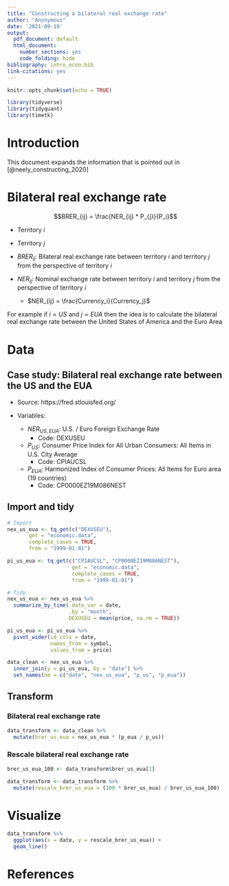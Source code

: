 ```yaml
---
title: "Constructing a bilateral real exchange rate"
author: "Anonymous"
date: '2021-09-19'
output:
  pdf_document: default
  html_document:
    number_sections: yes
    code_folding: hide
bibliography: intro_econ.bib
link-citations: yes
---
```


```r
knitr::opts_chunk$set(echo = TRUE)
```

```r
library(tidyverse)
library(tidyquant)
library(timetk)
```

# Introduction

This document expands the information that is pointed out in [@neely_constructing_2020]

# Bilateral real exchange rate

$$BRER_{ij} = \frac{NER_{ij} * P_{j}}{P_i}$$

- Territory $i$
- Territory $j$
- $BRER_{ij}$: Bilateral real exchange rate between territory $i$ and territory $j$ from the perspective of territory $i$
- $NER_{ij}$: Nominal exchange rate between territory $i$ and territory $j$ from the perspective of territory $i$

    + $NER_{ij} = \frac{Currency_i}{Currency_j}$
    
For example if $i = US$ and $j = EUA$ then the idea is to calculate the bilateral real exchange rate between the United States of America and the Euro Area

# Data

## Case study: Bilateral real exchange rate between the US and the EUA 

- Source: https://fred.stlouisfed.org/
- Variables: 

    + $NER_{US,EUA}$: U.S. / Euro Foreign Exchange Rate
        + Code: DEXUSEU
        
    + $P_{US}$: Consumer Price Index for All Urban Consumers: All Items in U.S. City Average 
        + Code: CPIAUCSL
    
    + $P_{EUA}$: Harmonized Index of Consumer Prices: All Items for Euro area (19 countries) 
        + Code: CP0000EZ19M086NEST 
        
## Import and tidy

```r
# Import
nex_us_eua <- tq_get(c("DEXUSEU"),
       get = "economic.data", 
       complete_cases = TRUE,
       from = "1999-01-01")

pi_us_eua <- tq_get(c("CPIAUCSL", "CP0000EZ19M086NEST"),
                     get = "economic.data", 
                     complete_cases = TRUE,
                     from = "1999-01-01")

# Tidy
nex_us_eua <- nex_us_eua %>% 
  summarize_by_time(.date_var = date, 
                    .by = "month", 
                    DEXUSEU = mean(price, na.rm = TRUE))

pi_us_eua <- pi_us_eua %>% 
  pivot_wider(id_cols = date, 
              names_from = symbol, 
              values_from = price)

data_clean <- nex_us_eua %>% 
  inner_join(y = pi_us_eua, by = "date") %>% 
  set_names(nm = c("date", "nex_us_eua", "p_us", "p_eua"))
```

## Transform

### Bilateral real exchange rate

```r
data_transform <- data_clean %>% 
  mutate(brer_us_eua = nex_us_eua * (p_eua / p_us))
```

### Rescale bilateral real exchange rate

```r
brer_us_eua_100 <- data_transform$brer_us_eua[1]

data_transform <- data_transform %>% 
  mutate(rescale_brer_us_eua = (100 * brer_us_eua) / brer_us_eua_100)
```

# Visualize

```r
data_transform %>% 
  ggplot(aes(x = date, y = rescale_brer_us_eua)) + 
  geom_line()
```

# References